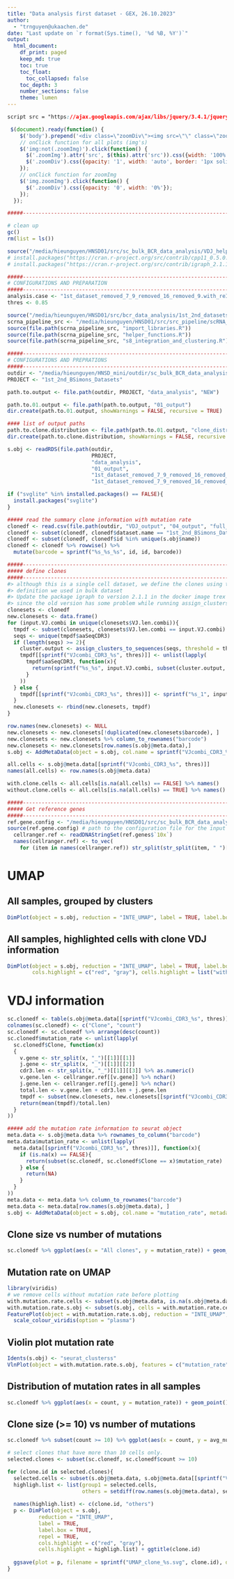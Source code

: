 ```yaml
---
title: "Data analysis first dataset - GEX, 26.10.2023"
author:
  - "trnguyen@ukaachen.de"
date: "Last update on `r format(Sys.time(), '%d %B, %Y')`"
output:
  html_document:
    df_print: paged
    keep_md: true
    toc: true
    toc_float:
      toc_collapsed: false
    toc_depth: 3
    number_sections: false
    theme: lumen
---
```


```css
script src = "https://ajax.googleapis.com/ajax/libs/jquery/3.4.1/jquery.min.js"
```

```js
 $(document).ready(function() {
    $('body').prepend('<div class=\"zoomDiv\"><img src=\"\" class=\"zoomImg\"></div>');
    // onClick function for all plots (img's)
    $('img:not(.zoomImg)').click(function() {
      $('.zoomImg').attr('src', $(this).attr('src')).css({width: '100%'});
      $('.zoomDiv').css({opacity: '1', width: 'auto', border: '1px solid white', borderRadius: '5px', position: 'fixed', top: '50%', left: '50%', marginRight: '-50%', transform: 'translate(-50%, -50%)', boxShadow: '0px 0px 50px #888888', zIndex: '50', overflow: 'auto', maxHeight: '100%'});
    });
    // onClick function for zoomImg
    $('img.zoomImg').click(function() {
      $('.zoomDiv').css({opacity: '0', width: '0%'}); 
    });
  });
```

<style type="text/css">
    div.datatables { height: auto !important;}
</style>


```r
#####----------------------------------------------------------------------#####

# clean up 
gc()
rm(list = ls())

source("/media/hieunguyen/HNSD01/src/sc_bulk_BCR_data_analysis/VDJ_helper_functions.R")
# install.packages("https://cran.r-project.org/src/contrib/cpp11_0.5.0.tar.gz", type = "source", repos = NULL)
# install.packages("https://cran.r-project.org/src/contrib/igraph_2.1.1.tar.gz", type = "source", repos = NULL)

#####----------------------------------------------------------------------#####
# CONFIGURATIONS AND PREPARATION
#####----------------------------------------------------------------------#####
analysis.case <- "1st_dataset_removed_7_9_removed_16_removed_9.with_reInt.res1"
thres <- 0.85

source("/media/hieunguyen/HNSD01/src/bcr_data_analysis/1st_2nd_datasets/00_helper_functions.R")
scrna_pipeline_src <- "/media/hieunguyen/HNSD01/src/src_pipeline/scRNA_GEX_pipeline/processes_src"
source(file.path(scrna_pipeline_src, "import_libraries.R"))
source(file.path(scrna_pipeline_src, "helper_functions.R"))
source(file.path(scrna_pipeline_src, "s8_integration_and_clustering.R"))

#####----------------------------------------------------------------------#####
# CONFIGURATIONS AND PREPRATIONS
#####----------------------------------------------------------------------#####
outdir <- "/media/hieunguyen/HNSD_mini/outdir/sc_bulk_BCR_data_analysis_v0.1"
PROJECT <- "1st_2nd_BSimons_Datasets"

path.to.output <- file.path(outdir, PROJECT, "data_analysis", "NEW")

path.to.01.output <- file.path(path.to.output, "01_output")
dir.create(path.to.01.output, showWarnings = FALSE, recursive = TRUE)

#### list of output paths
path.to.clone.distribution <- file.path(path.to.01.output, "clone_distribution_UMAP")
dir.create(path.to.clone.distribution, showWarnings = FALSE, recursive = TRUE)

s.obj <- readRDS(file.path(outdir, 
                           PROJECT, 
                           "data_analysis", 
                           "01_output",
                           "1st_dataset_removed_7_9_removed_16_removed_9.with_reInt.res1", 
                           "1st_dataset_removed_7_9_removed_16_removed_9.with_reInt.res1.rds"))

if ("svglite" %in% installed.packages() == FALSE){
  install.packages("svglite")
}

##### read the summary clone information with mutation rate
clonedf <- read.csv(file.path(outdir, "VDJ_output", "04_output", "full_clonedf_with_mutation_rate.csv"))
clonedf <- subset(clonedf, clonedf$dataset.name == "1st_2nd_BSimons_Datasets")
clonedf <- subset(clonedf, clonedf$id %in% unique(s.obj$name))
clonedf <- clonedf %>% rowwise() %>%
  mutate(barcode = sprintf("%s_%s_%s", id, id, barcode))

#####----------------------------------------------------------------------#####
##### define clones
#####----------------------------------------------------------------------#####
#> although this is a single cell dataset, we define the clones using the same
#> definition we used in bulk dataset
#> Update the package igraph to version 2.1.1 in the docker image trex
#> since the old version has some problem while running assign_clusters_to_sequences
clonesets <- clonedf
new.clonesets <- data.frame()
for (input.VJ.combi in unique(clonesets$VJ.len.combi)){
  tmpdf <- subset(clonesets, clonesets$VJ.len.combi == input.VJ.combi)
  seqs <- unique(tmpdf$aaSeqCDR3)
  if (length(seqs) >= 2){
    cluster.output <- assign_clusters_to_sequences(seqs, threshold = thres)$res
    tmpdf[[sprintf("VJcombi_CDR3_%s", thres)]] <- unlist(lapply(
      tmpdf$aaSeqCDR3, function(x){
        return(sprintf("%s_%s", input.VJ.combi, subset(cluster.output, cluster.output$seq == x)$cluster))
      }
    ))    
  } else {
    tmpdf[[sprintf("VJcombi_CDR3_%s", thres)]] <- sprintf("%s_1", input.VJ.combi)
  }
  new.clonesets <- rbind(new.clonesets, tmpdf)
}

row.names(new.clonesets) <- NULL
new.clonesets <- new.clonesets[!duplicated(new.clonesets$barcode), ]
new.clonesets <- new.clonesets %>% column_to_rownames("barcode")
new.clonesets <- new.clonesets[row.names(s.obj@meta.data),] 
s.obj <- AddMetaData(object = s.obj, col.name = sprintf("VJcombi_CDR3_%s", thres), metadata = new.clonesets[[sprintf("VJcombi_CDR3_%s", thres)]])

all.cells <- s.obj@meta.data[[sprintf("VJcombi_CDR3_%s", thres)]]
names(all.cells) <- row.names(s.obj@meta.data)

with.clone.cells <- all.cells[is.na(all.cells) == FALSE] %>% names()
without.clone.cells <- all.cells[is.na(all.cells) == TRUE] %>% names()

#####----------------------------------------------------------------------#####
##### Get reference genes
#####----------------------------------------------------------------------#####
ref.gene.config <- "/media/hieunguyen/HNSD01/src/sc_bulk_BCR_data_analysis/ref_gene_config.R"
source(ref.gene.config) # path to the configuration file for the input BCR reference genes
  cellranger.ref <- readDNAStringSet(ref.genes$`10x`)
  names(cellranger.ref) <- to_vec(
    for (item in names(cellranger.ref)) str_split(str_split(item, " ")[[1]][[1]], "[|]")[[1]][[2]])
```

# UMAP

## All samples, grouped by clusters
```r
DimPlot(object = s.obj, reduction = "INTE_UMAP", label = TRUE, label.box = TRUE, repel = TRUE)
```

## All samples, highlighted cells with clone VDJ information
```r
DimPlot(object = s.obj, reduction = "INTE_UMAP", label = TRUE, label.box = TRUE, repel = TRUE,
        cols.highlight = c("red", "gray"), cells.highlight = list("with.Clone" = with.clone.cells, "without.Clone" = without.clone.cells))
```

# VDJ information
```r
sc.clonedf <- table(s.obj@meta.data[[sprintf("VJcombi_CDR3_%s", thres)]]) %>% as.data.frame()
colnames(sc.clonedf) <- c("Clone", "count")
sc.clonedf <- sc.clonedf %>% arrange(desc(count))
sc.clonedf$mutation_rate <- unlist(lapply(
  sc.clonedf$Clone, function(x)
  {
    v.gene <- str_split(x, "_")[[1]][[1]]
    j.gene <- str_split(x, "_")[[1]][[2]]
    cdr3.len <- str_split(x, "_")[[1]][[3]] %>% as.numeric()
    v.gene.len <- cellranger.ref[[v.gene]] %>% nchar()
    j.gene.len <- cellranger.ref[[j.gene]] %>% nchar()
    total.len <- v.gene.len + cdr3.len + j.gene.len
    tmpdf <- subset(new.clonesets, new.clonesets[[sprintf("VJcombi_CDR3_%s", thres)]] == x)$num_mutation %>% as.numeric()
    return(mean(tmpdf)/total.len)
  }
))

##### add the mutation rate information to seurat object
meta.data <- s.obj@meta.data %>% rownames_to_column("barcode")
meta.data$mutation_rate <- unlist(lapply(
  meta.data[[sprintf("VJcombi_CDR3_%s", thres)]], function(x){
    if (is.na(x) == FALSE){
      return(subset(sc.clonedf, sc.clonedf$Clone == x)$mutation_rate)      
    } else {
      return(NA)
    }
  }
))
meta.data <- meta.data %>% column_to_rownames("barcode")
meta.data <- meta.data[row.names(s.obj@meta.data), ]
s.obj <- AddMetaData(object = s.obj, col.name = "mutation_rate", metadata = meta.data$mutation_rate)
```

## Clone size vs number of mutations
```r
sc.clonedf %>% ggplot(aes(x = "All clones", y = mutation_rate)) + geom_boxplot() + theme_pubr()
```

## Mutation rate on UMAP
```r
library(viridis)
# we remove cells without mutation rate before plotting
with.mutation.rate.cells <- subset(s.obj@meta.data, is.na(s.obj@meta.data$mutation_rate) == FALSE) %>% row.names()
with.mutation.rate.s.obj <- subset(s.obj, cells = with.mutation.rate.cells)
FeaturePlot(object = with.mutation.rate.s.obj, reduction = "INTE_UMAP", features = c("mutation_rate"), pt.size = 1) +
  scale_colour_viridis(option = "plasma")
```

## Violin plot mutation rate
```r
Idents(s.obj) <- "seurat_clusterss"
VlnPlot(object = with.mutation.rate.s.obj, features = c("mutation_rate"))
```

## Distribution of mutation rates in all samples
```r
sc.clonedf %>% ggplot(aes(x = count, y = mutation_rate)) + geom_point()
```

## Clone size (>= 10) vs number of mutations
```r
sc.clonedf %>% subset(count >= 10) %>% ggplot(aes(x = count, y = avg_num_mutation)) + geom_point()
```

```r
# select clones that have more than 10 cells only.
selected.clones <- subset(sc.clonedf, sc.clonedf$count >= 10)

for (clone.id in selected.clones){
  selected.cells <- subset(s.obj@meta.data, s.obj@meta.data[[sprintf("VJcombi_CDR3_%s", thres)]] == clone.id) %>% rownames()
  highligh.list <- list(group1 = selected.cells,
                        others = setdiff(row.names(s.obj@meta.data), selected.cells))
  
  names(highligh.list) <- c(clone.id, "others")
  p <- DimPlot(object = s.obj,
          reduction = "INTE_UMAP",
          label = TRUE,
          label.box = TRUE,
          repel = TRUE,
          cols.highlight = c("red", "gray"),
          cells.highlight = highligh.list) + ggtitle(clone.id)
  
  ggsave(plot = p, filename = sprintf("UMAP_clone_%s.svg", clone.id), device = "svg", width = 14, height = 10, dpi = 300, path = path.to.clone.distribution)
}

```